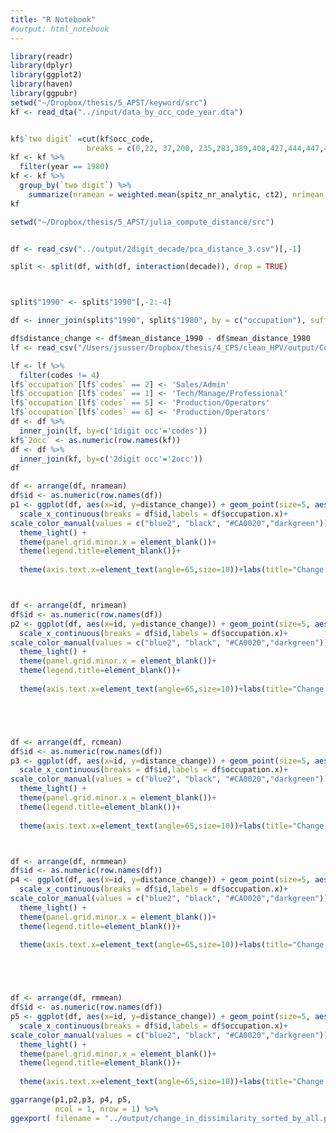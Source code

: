 ```yaml
---
title: "R Notebook"
#output: html_notebook
---
```



```r
library(readr)
library(dplyr)
library(ggplot2)
library(haven)
library(ggpubr)
setwd("~/Dropbox/thesis/5_APST/keyword/src") 
kf <- read_dta("../input/data_by_occ_code_year.dta")


kf$`two digit` =cut(kf$occ_code,
                 breaks = c(0,22, 37,200, 235,283,389,408,427,444,447,455,472,498,549,599,617,699,799,890), labels=c(1,2,3,4,5,6,7,8,9,10,11,12,13,14,15,16,17,18,19))
kf <- kf %>%
  filter(year == 1980) 
kf <- kf %>%
  group_by(`two digit`) %>%
    summarize(nramean = weighted.mean(spitz_nr_analytic, ct2), nrimean = weighted.mean(spitz_nr_inter, ct2), rcmean = weighted.mean(spitz_r_cognitive, ct2), nrmmean = weighted.mean(spitz_nr_manual, ct2), rmmean = weighted.mean(spitz_r_manual, ct2))
kf
```


```r
setwd("~/Dropbox/thesis/5_APST/julia_compute_distance/src") 


df <- read_csv("../output/2digit_decade/pca_distance_3.csv")[,-1]

split <- split(df, with(df, interaction(decade)), drop = TRUE)



split$"1990" <- split$"1990"[,-2:-4]

df <- inner_join(split$"1990", split$"1980", by = c("occupation"), suffix=c("_1990","_1980"))

df$distance_change <- df$mean_distance_1990 - df$mean_distance_1980
lf <- read_csv("/Users/jsusser/Dropbox/thesis/4_CPS/clean_HPV/output/Codes/1digit_occupations.csv")[,-1]

lf <- lf %>%
  filter(codes != 4)
lf$`occupation`[lf$`codes` == 2] <- 'Sales/Admin'
lf$`occupation`[lf$`codes` == 1] <- 'Tech/Manage/Professional'
lf$`occupation`[lf$`codes` == 5] <- 'Production/Operators'
lf$`occupation`[lf$`codes` == 6] <- 'Production/Operators'
df <- df %>%
  inner_join(lf, by=c('1digit occ'='codes'))
kf$`2occ` <- as.numeric(row.names(kf))
df <- df %>%
  inner_join(kf, by=c('2digit occ'='2occ'))
df
```





```r
df <- arrange(df, nramean)
df$id <- as.numeric(row.names(df))
p1 <- ggplot(df, aes(x=id, y=distance_change)) + geom_point(size=5, aes(color=`occupation.y`))+  geom_smooth(se=F,colour="orange")+
  scale_x_continuous(breaks = df$id,labels = df$occupation.x)+
scale_color_manual(values = c("blue2", "black", "#CA0020","darkgreen")) + 
  theme_light() +
  theme(panel.grid.minor.x = element_blank())+
  theme(legend.title=element_blank())+
  
  theme(axis.text.x=element_text(angle=65,size=10))+labs(title="Change in Distance (pca3), sorted by occupational nonroutine analytic skill", x="Occupation, sorted by 1980 weighted nonroutine analytic (asc)", y="Change in distance from 1980-1990(higher-more dissimilarity)")



df <- arrange(df, nrimean)
df$id <- as.numeric(row.names(df))
p2 <- ggplot(df, aes(x=id, y=distance_change)) + geom_point(size=5, aes(color=`occupation.y`))+  geom_smooth(se=F, colour="orange")+
  scale_x_continuous(breaks = df$id,labels = df$occupation.x)+
scale_color_manual(values = c("blue2", "black", "#CA0020","darkgreen")) + 
  theme_light() +
  theme(panel.grid.minor.x = element_blank())+
  theme(legend.title=element_blank())+
  
  theme(axis.text.x=element_text(angle=65,size=10))+labs(title="Change in Distance (pca3), sorted by occupational nonroutine interactive skill", x="Occupation, sorted by 1980 weighted nonroutine interactive (asc)", y="Change in distance from 1980-1990(higher-more dissimilarity)")





df <- arrange(df, rcmean)
df$id <- as.numeric(row.names(df))
p3 <- ggplot(df, aes(x=id, y=distance_change)) + geom_point(size=5, aes(color=`occupation.y`))+  geom_smooth(se=F, colour="orange")+
  scale_x_continuous(breaks = df$id,labels = df$occupation.x)+
scale_color_manual(values = c("blue2", "black", "#CA0020","darkgreen")) + 
  theme_light() +
  theme(panel.grid.minor.x = element_blank())+
  theme(legend.title=element_blank())+
  
  theme(axis.text.x=element_text(angle=65,size=10))+labs(title="Change in Distance (pca3), sorted by occupational routinue cognitive skill", x="Occupation, sorted by 1980 weighted routine cognitive (asc)", y="Change in distance from 1980-1990(higher-more dissimilarity)")



df <- arrange(df, nrmmean)
df$id <- as.numeric(row.names(df))
p4 <- ggplot(df, aes(x=id, y=distance_change)) + geom_point(size=5, aes(color=`occupation.y`))+  geom_smooth(se=F, colour="orange")+
  scale_x_continuous(breaks = df$id,labels = df$occupation.x)+
scale_color_manual(values = c("blue2", "black", "#CA0020","darkgreen")) + 
  theme_light() +
  theme(panel.grid.minor.x = element_blank())+
  theme(legend.title=element_blank())+
  
  theme(axis.text.x=element_text(angle=65,size=10))+labs(title="Change in Distance (pca3), sorted by occupational nonroutine manual skill", x="Occupation, sorted by 1980 weighted nonroutine manual (asc)", y="Change in distance from 1980-1990(higher-more dissimilarity)")





df <- arrange(df, rmmean)
df$id <- as.numeric(row.names(df))
p5 <- ggplot(df, aes(x=id, y=distance_change)) + geom_point(size=5, aes(color=`occupation.y`))+  geom_smooth(se=F, colour="orange")+
  scale_x_continuous(breaks = df$id,labels = df$occupation.x)+
scale_color_manual(values = c("blue2", "black", "#CA0020","darkgreen")) + 
  theme_light() +
  theme(panel.grid.minor.x = element_blank())+
  theme(legend.title=element_blank())+
  
  theme(axis.text.x=element_text(angle=65,size=10))+labs(title="Change in Distance (pca3), sorted by occupational routine manual skill", x="Occupation, sorted by 1980 weighted nroutine manual (asc)", y="Change in distance from 1980-1990(higher-more dissimilarity)")
```


```r
ggarrange(p1,p2,p3, p4, p5,
          ncol = 1, nrow = 1) %>%
ggexport( filename = "../output/change_in_dissimilarity_sorted_by_all.pdf")
```
















